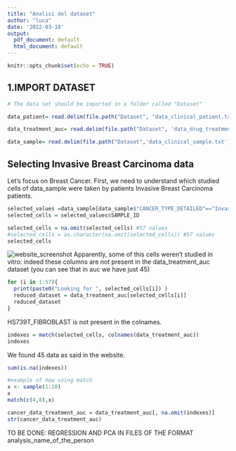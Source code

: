 ```yaml
---
title: "Analisi del dataset"
author: "luca"
date: '2022-03-18'
output:
  pdf_document: default
  html_document: default
---
```


```r
knitr::opts_chunk$set(echo = TRUE)
```

## 1.IMPORT DATASET

```{=tex}
\begin{itemize}
  \item In data_drug_treatment_auc, you can find the auc measure of drug treatment response.
  \item In data_sample, you find all the data on studied cells. 
\end{itemize}
```
```r
# The data set should be imported in a folder called "Dataset"

data_patient= read.delim(file.path("Dataset", "data_clinical_patient.txt"), header = TRUE, comment.char = '#')

data_treatment_auc= read.delim(file.path("Dataset", 'data_drug_treatment_auc.txt'), header = TRUE, comment.char = '#')

data_sample= read.delim(file.path("Dataset",'data_clinical_sample.txt'), header = TRUE, comment.char = '#')
```

## Selecting Invasive Breast Carcinoma data

Let's focus on Breast Cancer. First, we need to understand which studied cells of data_sample were taken by patients Invasive Breast Carcinoma patients.

```r
selected_values =data_sample[data_sample$"CANCER_TYPE_DETAILED"=="Invasive Breast Carcinoma",]
selected_cells = selected_values$SAMPLE_ID

selected_cells = na.omit(selected_cells) #57 values
#selected_cells = as.character(na.omit(selected_cells)) #57 values
selected_cells
```

![website_screenshot](dataset_explained.png) Apparently, some of this cells weren't studied in vitro: indeed these columns are not present in the data_treatment_auc dataset (you can see that in auc we have just 45)

```r
for (i in 1:57){
  print(paste0("Looking for ", selected_cells[i]) )
  reduced_dataset = data_treatment_auc[selected_cells[i]]
  reduced_dataset
}
```

HS739T_FIBROBLAST is not present in the colnames.

```r
indexes = match(selected_cells, colnames(data_treatment_auc))
indexes
```

We found 45 data as said in the website.

```r
sum(is.na(indexes))
```

```r
#example of how using match
x <- sample(1:10)
x 
match(c(4,8),x)
```

```r
cancer_data_treatment_auc = data_treatment_auc[, na.omit(indexes)]
str(cancer_data_treatment_auc)
```

TO BE DONE: REGRESSION AND PCA IN FILES OF THE FORMAT analysis_name_of_the_person

